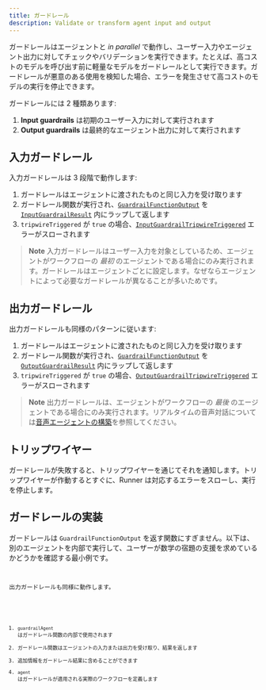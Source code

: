 ```yaml
---
title: ガードレール
description: Validate or transform agent input and output
---
```



ガードレールはエージェントと _in parallel_ で動作し、ユーザー入力やエージェント出力に対してチェックやバリデーションを実行できます。たとえば、高コストのモデルを呼び出す前に軽量なモデルをガードレールとして実行できます。ガードレールが悪意のある使用を検知した場合、エラーを発生させて高コストのモデルの実行を停止できます。

ガードレールには 2 種類あります:

1. **Input guardrails** は初期のユーザー入力に対して実行されます
2. **Output guardrails** は最終的なエージェント出力に対して実行されます

## 入力ガードレール

入力ガードレールは 3 段階で動作します:

1. ガードレールはエージェントに渡されたものと同じ入力を受け取ります
2. ガードレール関数が実行され、[`GuardrailFunctionOutput`](/openai-agents-js/openai/agents/interfaces/guardrailfunctionoutput) を [`InputGuardrailResult`](/openai-agents-js/openai/agents/interfaces/inputguardrailresult) 内にラップして返します
3. `tripwireTriggered` が `true` の場合、[`InputGuardrailTripwireTriggered`](/openai-agents-js/openai/agents/classes/inputguardrailtripwiretriggered) エラーがスローされます

> **Note**
> 入力ガードレールはユーザー入力を対象としているため、エージェントがワークフローの _最初_ のエージェントである場合にのみ実行されます。ガードレールはエージェントごとに設定します。なぜならエージェントによって必要なガードレールが異なることが多いためです。

## 出力ガードレール

出力ガードレールも同様のパターンに従います:

1. ガードレールはエージェントに渡されたものと同じ入力を受け取ります
2. ガードレール関数が実行され、[`GuardrailFunctionOutput`](/openai-agents-js/openai/agents/interfaces/guardrailfunctionoutput) を [`OutputGuardrailResult`](/openai-agents-js/openai/agents/interfaces/outputguardrailresult) 内にラップして返します
3. `tripwireTriggered` が `true` の場合、[`OutputGuardrailTripwireTriggered`](/openai-agents-js/openai/agents/classes/outputguardrailtripwiretriggered) エラーがスローされます

> **Note**
> 出力ガードレールは、エージェントがワークフローの _最後_ のエージェントである場合にのみ実行されます。リアルタイムの音声対話については[音声エージェントの構築](/openai-agents-js/ja/guides/voice-agents/build#guardrails)を参照してください。

## トリップワイヤー

ガードレールが失敗すると、トリップワイヤーを通じてそれを通知します。トリップワイヤーが作動するとすぐに、Runner は対応するエラーをスローし、実行を停止します。

## ガードレールの実装

ガードレールは `GuardrailFunctionOutput` を返す関数にすぎません。以下は、別のエージェントを内部で実行して、ユーザーが数学の宿題の支援を求めているかどうかを確認する最小例です。

<Code
  lang="typescript"
  code={inputGuardrailExample}
  title="入力ガードレールの例"
/>

出力ガードレールも同様に動作します。

<Code
  lang="typescript"
  code={outputGuardrailExample}
  title="出力ガードレールの例"
/>

1. `guardrailAgent` はガードレール関数の内部で使用されます
2. ガードレール関数はエージェントの入力または出力を受け取り、結果を返します
3. 追加情報をガードレール結果に含めることができます
4. `agent` はガードレールが適用される実際のワークフローを定義します
